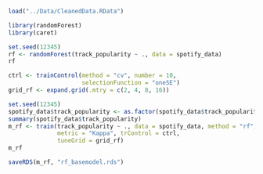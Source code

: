 ```r
load("../Data/CleanedData.RData")
```

```r
library(randomForest)
library(caret)
```

```r
set.seed(12345)
rf <- randomForest(track_popularity ~ ., data = spotify_data)
rf
```

```r
ctrl <- trainControl(method = "cv", number = 10,
                     selectionFunction = "oneSE")
grid_rf <- expand.grid(.mtry = c(2, 4, 8, 16))
```

```r
set.seed(12345)
spotify_data$track_popularity <- as.factor(spotify_data$track_popularity)
summary(spotify_data$track_popularity)
m_rf <- train(track_popularity ~ ., data = spotify_data, method = "rf",
              metric = "Kappa", trControl = ctrl,
              tuneGrid = grid_rf)
m_rf
```

```r
saveRDS(m_rf, "rf_basemodel.rds")
```

